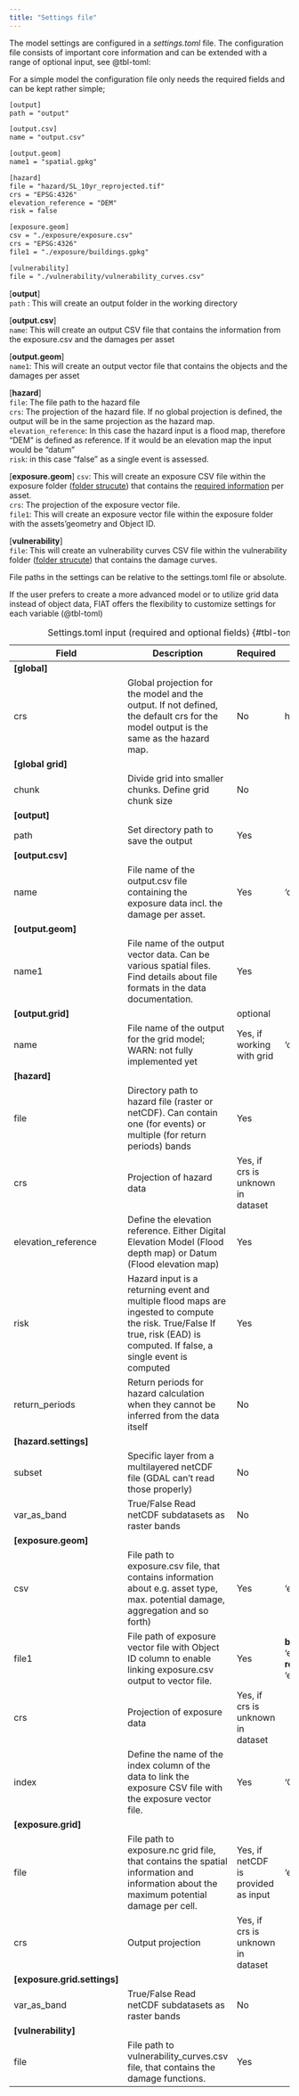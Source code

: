 ```yaml
---
title: "Settings file"
---
```

The model settings are configured in a *settings.toml* file. The configuration file consists of important core information and can be extended with a range of optional input, see @tbl-toml:

For a simple model the configuration file only needs the required fields and can be kept rather simple;

```html
[output]
path = "output" 

[output.csv]
name = "output.csv" 

[output.geom]
name1 = "spatial.gpkg"

[hazard]
file = "hazard/SL_10yr_reprojected.tif"
crs = "EPSG:4326"
elevation_reference = "DEM"
risk = false

[exposure.geom]
csv = "./exposure/exposure.csv"
crs = "EPSG:4326"
file1 = "./exposure/buildings.gpkg"

[vulnerability]
file = "./vulnerability/vulnerability_curves.csv"

```

[**output**]  
`path` :  This will create an output folder in the working directory 

[**output.csv**]  
`name`: This will create an output CSV file that contains the information from the exposure.csv and the damages per asset

[**output.geom**]  
`name1`: This will create an output vector file that contains the objects and the    
damages per asset

[**hazard**]  
`file`: The file path to the hazard file  
`crs`: The projection of the hazard file. If no global projection is defined, the output will be in the same projection as the hazard map.   
`elevation_reference`: In this case the hazard input is a flood map, therefore "DEM" is defined as reference. If it would be an elevation map the input would be "datum"  
`risk`: in this case "false" as a single event is assessed. 

[**exposure.geom**]
`csv`: This will create an exposure CSV file within the exposure folder ([folder strucute](folder_structure.qmd)) that contains the [required information](exposure.qmd) per asset.  
`crs`: The projection of the exposure vector file.  
`file1`: This will create an exposure vector file within the exposure folder with the assets'geometry and Object ID.

[**vulnerability**]  
`file`: This will create an vulnerability curves CSV file within the vulnerability folder ([folder strucute](folder_structure.qmd)) that contains the damage curves. 

::: {.callout-note}
File paths in the settings can be relative to the settings.toml file or absolute.
:::

If the user prefers to create a more advanced model or to utilize grid data instead of object data, FIAT offers the flexibility to customize settings for each variable (@tbl-toml)

| Field                        | Description                                                                                                                                                                  | Required                            | Default                                                                   | Example                                   |
|------------------------------|------------------------------------------------------------------------------------------------------------------------------------------------------------------------------|-------------------------------------|---------------------------------------------------------------------------|-------------------------------------------|
| **[global]**                 |                                                                                                                                                                              |                                     |                                                                           |                                           |
| crs                          | Global projection for the model and the output. If not defined, the default crs for the model output is the same as the hazard map.                                          | No                                  | hazard map projection                                                     | 'EPSG:32617'                              |
| **[global grid]**            |                                                                                                                                                                              |                                     |                                                                           |                                           |
| chunk                        | Divide grid into smaller chunks. Define grid chunk size                                                                                                                      | No                                  |                                                                           | [1024, 1014]                              |
| **[output]**                 |                                                                                                                                                                              |                                     |                                                                           |                                           |
| path                         | Set directory path to save the output                                                                                                                                        | Yes                                 |                                                                           | 'output'                                  |
| **[output.csv]**             |                                                                                                                                                                              |                                     |                                                                           |                                           |
| name                         | File name of the output.csv file containing the exposure data incl. the damage per asset.                                                                                    | Yes                                 | 'output.csv'                                                              | 'output.csv'                              |
| **[output.geom]**            |                                                                                                                                                                              |                                     |                                                                           |                                           |
| name1                        | File name of the output vector data. Can be various spatial files. Find details about  file formats in the data documentation.                                               | Yes                                 |                                                                           | 'spatial.gpkg'                            |
| **[output.grid]**            |                                                                                                                                                                              | optional                            |                                                                           |                                           |
| name                         | File name of the output for the grid model; WARN: not fully implemented yet                                                                                                  | Yes, if working with grid           | 'output.nc'                                                               | 'output.nc'                               |
| **[hazard]**                 |                                                                                                                                                                              |                                     |                                                                           |                                           |
| file                         | Directory path to hazard file (raster or netCDF). Can contain one (for events) or multiple (for return periods) bands                                                        | Yes                                 |                                                                           | 'hazard/event_map.nc'                     |
| crs                          | Projection of hazard data                                                                                                                                                    | Yes, if crs is unknown in dataset   |                                                                           | 'EPSG:32617'                              |
| elevation_reference          | Define the elevation reference. Either Digital Elevation Model (Flood depth map) or Datum (Flood elevation map)                                                              | Yes                                 |                                                                           | 'dem'                                     |
| risk                         | Hazard input is a returning event and multiple flood maps are ingested to compute the risk. True/False If true, risk (EAD) is computed. If false, a single event is computed | Yes                                 |                                                                           | True                                      |
| return_periods               | Return periods for hazard calculation when they cannot be inferred from the data itself                                                                                      | No                                  |                                                                           | [2, 5, 10, 25]                            |
| **[hazard.settings]**        |                                                                                                                                                                              |                                     |                                                                           |                                           |
| subset                       | Specific layer from a multilayered netCDF file (GDAL can't read those properly)                                                                                              | No                                  |                                                                           | 'zs'                                      |
| var_as_band                  | True/False Read netCDF subdatasets as raster bands                                                                                                                           | No                                  |                                                                           | False                                     |
| **[exposure.geom]**          |                                                                                                                                                                              |                                     |                                                                           |                                           |
| csv                          | File path to exposure.csv file, that contains information about e.g. asset type, max. potential damage, aggregation and so forth)                                            | Yes                                 | 'exposure/exposure.csv'                                                   | 'exposure/exposure.csv'                   |
| file1                        | File path of exposure vector file with Object ID column to enable linking exposure.csv output to vector file.                                                                | Yes                                 | **buildings**: 'exposure/buildings.gpkg' **roads**: 'exposure/roads.gpkg' | 'exposure/buildings.gpkg'                 |
| crs                          | Projection of exposure data                                                                                                                                                  | Yes, if crs is unknown in dataset   |                                                                           | 'EPSG:32617'                              |
| index                        | Define the name of the index column of the data to link the exposure CSV file with the exposure vector file.                                                                 | Yes                                 | 'Object ID'                                                               | 'Object ID'                               |
| **[exposure.grid]**          |                                                                                                                                                                              |                                     |                                                                           |                                           |
| file                         | File path to exposure.nc grid file, that contains the spatial information and information about the maximum potential damage per cell.                                       | Yes, if netCDF is provided as input | 'exposure/raster.nc'                                                      | 'exposure/raster.nc'                      |
| crs                          | Output projection                                                                                                                                                            | Yes, if crs is unknown in dataset   |                                                                           | 'EPSG:32617'                              |
| **[exposure.grid.settings]** |                                                                                                                                                                              |                                     |                                                                           |                                           |
| var_as_band                  | True/False Read netCDF subdatasets as raster bands                                                                                                                           | No                                  |                                                                           | True                                      |
| **[vulnerability]**          |                                                                                                                                                                              |                                     |                                                                           |                                           |
| file                         | File path to vulnerability_curves.csv file, that contains the damage functions.                                                                                              | Yes                                 |                                                                           | 'vulnerability/ vulnerability_curves.csv' |
: Settings.toml input (required and optional fields) {#tbl-toml .striped .hover .column-page-inset-right}


